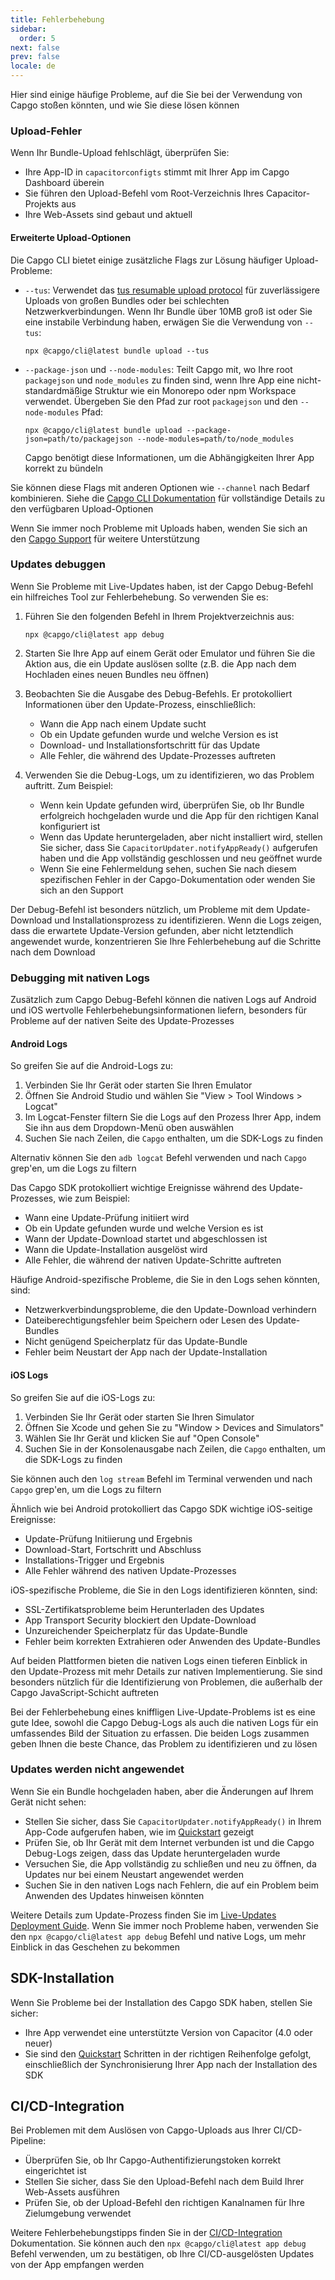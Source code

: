 ```yaml
---
title: Fehlerbehebung
sidebar:
  order: 5
next: false
prev: false
locale: de
---
```


Hier sind einige häufige Probleme, auf die Sie bei der Verwendung von Capgo stoßen könnten, und wie Sie diese lösen können

### Upload-Fehler

Wenn Ihr Bundle-Upload fehlschlägt, überprüfen Sie:
- Ihre App-ID in `capacitorconfigts` stimmt mit Ihrer App im Capgo Dashboard überein
- Sie führen den Upload-Befehl vom Root-Verzeichnis Ihres Capacitor-Projekts aus
- Ihre Web-Assets sind gebaut und aktuell

#### Erweiterte Upload-Optionen

Die Capgo CLI bietet einige zusätzliche Flags zur Lösung häufiger Upload-Probleme:

- `--tus`: Verwendet das [tus resumable upload protocol](https://tusio/) für zuverlässigere Uploads von großen Bundles oder bei schlechten Netzwerkverbindungen. Wenn Ihr Bundle über 10MB groß ist oder Sie eine instabile Verbindung haben, erwägen Sie die Verwendung von `--tus`:
  ```shell
  npx @capgo/cli@latest bundle upload --tus
  ```

- `--package-json` und `--node-modules`: Teilt Capgo mit, wo Ihre root `packagejson` und `node_modules` zu finden sind, wenn Ihre App eine nicht-standardmäßige Struktur wie ein Monorepo oder npm Workspace verwendet. Übergeben Sie den Pfad zur root `packagejson` und den `--node-modules` Pfad:
  ```shell
  npx @capgo/cli@latest bundle upload --package-json=path/to/packagejson --node-modules=path/to/node_modules
  ```
  Capgo benötigt diese Informationen, um die Abhängigkeiten Ihrer App korrekt zu bündeln

Sie können diese Flags mit anderen Optionen wie `--channel` nach Bedarf kombinieren. Siehe die [Capgo CLI Dokumentation](/docs/cli/overview/) für vollständige Details zu den verfügbaren Upload-Optionen

Wenn Sie immer noch Probleme mit Uploads haben, wenden Sie sich an den [Capgo Support](mailto:support@capgo.app) für weitere Unterstützung

### Updates debuggen

Wenn Sie Probleme mit Live-Updates haben, ist der Capgo Debug-Befehl ein hilfreiches Tool zur Fehlerbehebung. So verwenden Sie es:

1. Führen Sie den folgenden Befehl in Ihrem Projektverzeichnis aus:
   ```shell
   npx @capgo/cli@latest app debug
   ```

2. Starten Sie Ihre App auf einem Gerät oder Emulator und führen Sie die Aktion aus, die ein Update auslösen sollte (z.B. die App nach dem Hochladen eines neuen Bundles neu öffnen)

3. Beobachten Sie die Ausgabe des Debug-Befehls. Er protokolliert Informationen über den Update-Prozess, einschließlich:
   - Wann die App nach einem Update sucht
   - Ob ein Update gefunden wurde und welche Version es ist
   - Download- und Installationsfortschritt für das Update
   - Alle Fehler, die während des Update-Prozesses auftreten

4. Verwenden Sie die Debug-Logs, um zu identifizieren, wo das Problem auftritt. Zum Beispiel:
   - Wenn kein Update gefunden wird, überprüfen Sie, ob Ihr Bundle erfolgreich hochgeladen wurde und die App für den richtigen Kanal konfiguriert ist
   - Wenn das Update heruntergeladen, aber nicht installiert wird, stellen Sie sicher, dass Sie `CapacitorUpdater.notifyAppReady()` aufgerufen haben und die App vollständig geschlossen und neu geöffnet wurde
   - Wenn Sie eine Fehlermeldung sehen, suchen Sie nach diesem spezifischen Fehler in der Capgo-Dokumentation oder wenden Sie sich an den Support

Der Debug-Befehl ist besonders nützlich, um Probleme mit dem Update-Download und Installationsprozess zu identifizieren. Wenn die Logs zeigen, dass die erwartete Update-Version gefunden, aber nicht letztendlich angewendet wurde, konzentrieren Sie Ihre Fehlerbehebung auf die Schritte nach dem Download

### Debugging mit nativen Logs

Zusätzlich zum Capgo Debug-Befehl können die nativen Logs auf Android und iOS wertvolle Fehlerbehebungsinformationen liefern, besonders für Probleme auf der nativen Seite des Update-Prozesses

#### Android Logs

So greifen Sie auf die Android-Logs zu:

1. Verbinden Sie Ihr Gerät oder starten Sie Ihren Emulator
2. Öffnen Sie Android Studio und wählen Sie "View > Tool Windows > Logcat"
3. Im Logcat-Fenster filtern Sie die Logs auf den Prozess Ihrer App, indem Sie ihn aus dem Dropdown-Menü oben auswählen
4. Suchen Sie nach Zeilen, die `Capgo` enthalten, um die SDK-Logs zu finden

Alternativ können Sie den `adb logcat` Befehl verwenden und nach `Capgo` grep'en, um die Logs zu filtern

Das Capgo SDK protokolliert wichtige Ereignisse während des Update-Prozesses, wie zum Beispiel:
- Wann eine Update-Prüfung initiiert wird
- Ob ein Update gefunden wurde und welche Version es ist
- Wann der Update-Download startet und abgeschlossen ist
- Wann die Update-Installation ausgelöst wird
- Alle Fehler, die während der nativen Update-Schritte auftreten

Häufige Android-spezifische Probleme, die Sie in den Logs sehen könnten, sind:
- Netzwerkverbindungsprobleme, die den Update-Download verhindern
- Dateiberechtigungsfehler beim Speichern oder Lesen des Update-Bundles
- Nicht genügend Speicherplatz für das Update-Bundle
- Fehler beim Neustart der App nach der Update-Installation

#### iOS Logs

So greifen Sie auf die iOS-Logs zu:

1. Verbinden Sie Ihr Gerät oder starten Sie Ihren Simulator
2. Öffnen Sie Xcode und gehen Sie zu "Window > Devices and Simulators"
3. Wählen Sie Ihr Gerät und klicken Sie auf "Open Console"
4. Suchen Sie in der Konsolenausgabe nach Zeilen, die `Capgo` enthalten, um die SDK-Logs zu finden

Sie können auch den `log stream` Befehl im Terminal verwenden und nach `Capgo` grep'en, um die Logs zu filtern

Ähnlich wie bei Android protokolliert das Capgo SDK wichtige iOS-seitige Ereignisse:
- Update-Prüfung Initiierung und Ergebnis
- Download-Start, Fortschritt und Abschluss
- Installations-Trigger und Ergebnis
- Alle Fehler während des nativen Update-Prozesses

iOS-spezifische Probleme, die Sie in den Logs identifizieren könnten, sind:
- SSL-Zertifikatsprobleme beim Herunterladen des Updates
- App Transport Security blockiert den Update-Download
- Unzureichender Speicherplatz für das Update-Bundle
- Fehler beim korrekten Extrahieren oder Anwenden des Update-Bundles

Auf beiden Plattformen bieten die nativen Logs einen tieferen Einblick in den Update-Prozess mit mehr Details zur nativen Implementierung. Sie sind besonders nützlich für die Identifizierung von Problemen, die außerhalb der Capgo JavaScript-Schicht auftreten

Bei der Fehlerbehebung eines kniffligen Live-Update-Problems ist es eine gute Idee, sowohl die Capgo Debug-Logs als auch die nativen Logs für ein umfassendes Bild der Situation zu erfassen. Die beiden Logs zusammen geben Ihnen die beste Chance, das Problem zu identifizieren und zu lösen

### Updates werden nicht angewendet

Wenn Sie ein Bundle hochgeladen haben, aber die Änderungen auf Ihrem Gerät nicht sehen:
- Stellen Sie sicher, dass Sie `CapacitorUpdater.notifyAppReady()` in Ihrem App-Code aufgerufen haben, wie im [Quickstart](/docs/getting-started/quickstart) gezeigt
- Prüfen Sie, ob Ihr Gerät mit dem Internet verbunden ist und die Capgo Debug-Logs zeigen, dass das Update heruntergeladen wurde
- Versuchen Sie, die App vollständig zu schließen und neu zu öffnen, da Updates nur bei einem Neustart angewendet werden
- Suchen Sie in den nativen Logs nach Fehlern, die auf ein Problem beim Anwenden des Updates hinweisen könnten

Weitere Details zum Update-Prozess finden Sie im [Live-Updates Deployment Guide](/docs/getting-started/deploy). Wenn Sie immer noch Probleme haben, verwenden Sie den `npx @capgo/cli@latest app debug` Befehl und native Logs, um mehr Einblick in das Geschehen zu bekommen

## SDK-Installation

Wenn Sie Probleme bei der Installation des Capgo SDK haben, stellen Sie sicher:
- Ihre App verwendet eine unterstützte Version von Capacitor (4.0 oder neuer)
- Sie sind den [Quickstart](/docs/getting-started/quickstart) Schritten in der richtigen Reihenfolge gefolgt, einschließlich der Synchronisierung Ihrer App nach der Installation des SDK

## CI/CD-Integration

Bei Problemen mit dem Auslösen von Capgo-Uploads aus Ihrer CI/CD-Pipeline:
- Überprüfen Sie, ob Ihr Capgo-Authentifizierungstoken korrekt eingerichtet ist
- Stellen Sie sicher, dass Sie den Upload-Befehl nach dem Build Ihrer Web-Assets ausführen
- Prüfen Sie, ob der Upload-Befehl den richtigen Kanalnamen für Ihre Zielumgebung verwendet

Weitere Fehlerbehebungstipps finden Sie in der [CI/CD-Integration](/docs/getting-started/cicd-integration) Dokumentation. Sie können auch den `npx @capgo/cli@latest app debug` Befehl verwenden, um zu bestätigen, ob Ihre CI/CD-ausgelösten Updates von der App empfangen werden
